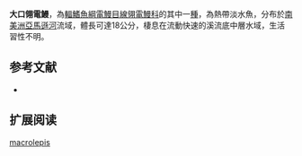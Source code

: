 {{Speciesbox
| name = 大口翎電鰻
| image = 
| image_caption = 
| image_width = 250px
| status = NE
| status_system = IUCN3.1
| genus = Apteronotus
| species = macrolepis
| authority = [[Steindachner|Steindachner]], 1881
| synonyms = *''Sternarchus macrolepis'',Steindachner, 1881
}}
'''大口翎電鰻'''，為[[輻鰭魚綱|輻鰭魚綱]][[電鰻目|電鰻目]][[線翎電鰻科|線翎電鰻科]]的其中一[[種|種]]，為熱帶淡水魚，分布於[[南美洲|南美洲]][[亞馬遜河|亞馬遜河]]流域，體長可達18公分，棲息在流動快速的溪流底中層水域，生活習性不明。

==参考文献==
*{{FishBase_species|genus=Apteronotus|species=macrolepis|year=2015|month=9}}

== 扩展阅读 ==
{{refbegin}}
{{wikispecies-inline|Apteronotus macrolepis|大口翎電鰻}}
{{refend}}
{{Taxonbar|from=Q5575938}}

[[Category:翎電鰻屬|macrolepis]]
